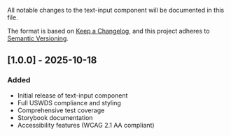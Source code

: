 
<Meta title="Components/Text Input/Changelog" />

All notable changes to the text-input component will be documented in this file.

The format is based on [Keep a Changelog](https://keepachangelog.com/en/1.0.0/),
and this project adheres to [Semantic Versioning](https://semver.org/spec/v2.0.0.html).

## [1.0.0] - 2025-10-18

### Added

- Initial release of text-input component
- Full USWDS compliance and styling
- Comprehensive test coverage
- Storybook documentation
- Accessibility features (WCAG 2.1 AA compliant)
